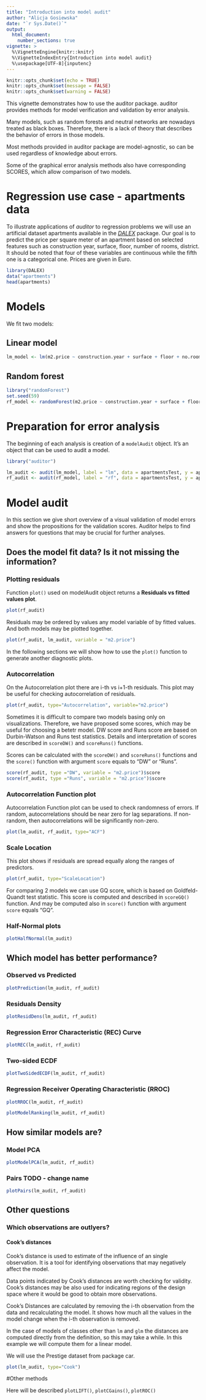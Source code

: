 ```yaml
---
title: "Introduction into model audit"
author: "Alicja Gosiewska"
date: "`r Sys.Date()`"
output: 
  html_document:
    number_sections: true
vignette: >
  %\VignetteEngine{knitr::knitr}
  %\VignetteIndexEntry{Introduction into model audit}
  %\usepackage[UTF-8]{inputenc}
---
```


```r
knitr::opts_chunk$set(echo = TRUE)
knitr::opts_chunk$set(message = FALSE)
knitr::opts_chunk$set(warning = FALSE)
```

This vignette demonstrates how to use the auditor package. 
auditor provides methods for model verification and validation by error analysis. 

Many models, such as random forests and neutral networks are nowadays treated as black boxes. Therefore, there is a lack of theory that describes the behavior of errors in those models. 

Most methods provided in auditor package are model-agnostic, so can be used regardless of knowledge about errors. 

Some of the graphical error analysis methods also have corresponding SCORES, which allow comparison of two models.



# Regression use case - apartments data

To illustrate applications of *auditor* to regression problems we will use an artificial dataset apartments available in the [*DALEX*](https://pbiecek.github.io/DALEX/) package. Our goal is to predict the price per square meter of an apartment based on selected features such as construction year, surface, floor, number of rooms, district. It should be noted that four of these variables are continuous while the fifth one is a categorical one. Prices are given in Euro.

```r
library(DALEX)
data("apartments")
head(apartments)
```

# Models

We fit two models:

## Linear model
```r
lm_model <- lm(m2.price ~ construction.year + surface + floor + no.rooms + district, data = apartments)
```


## Random forest
```r
library("randomForest")
set.seed(59)
rf_model <- randomForest(m2.price ~ construction.year + surface + floor +  no.rooms + district, data = apartments)
```


# Preparation for error analysis
The beginning of each analysis is creation of a `modelAudit` object. It’s an object that can be used to audit a model.

```r
library("auditor")

lm_audit <- audit(lm_model, label = "lm", data = apartmentsTest, y = apartmentsTest$m2.price)
rf_audit <- audit(rf_model, label = "rf", data = apartmentsTest, y = apartmentsTest$m2.price)
```


# Model audit

In this section we give short overview of a visual validation of model errors and show the propositions for the validation scores. Auditor helps to find answers for questions that may be crucial for further analyses.

## Does the model fit data? Is it not missing the information?

### Plotting residuals

Function `plot()` used on modelAudit object returns a **Residuals vs fitted values plot**. 

```r
plot(rf_audit)
```

Residuals may be ordered by values any model variable of by fitted values. And both models may be plotted together.
```r
plot(rf_audit, lm_audit, variable = "m2.price")
```

In the following sections we will show how to use the `plot()` function to generate another diagnostic plots.


### Autocorrelation

On the Autocorrelation plot there are i-th vs i+1-th residuals. This plot may be useful for checking autocorrelation of residuals.

```r
plot(rf_audit, type="Autocorrelation", variable="m2.price")
```

Sometimes it is difficult to compare two models basing only on visualizations. Therefore, we have proposed some scores, which may be useful for choosing a betetr model.
DW score and Runs score are based on Durbin-Watson and Runs test statistics. Details and interpretation of scores are described in `scoreDW()` and `scoreRuns()` functions.

Scores can be calculated with the `scoreDW()` and `scoreRuns()` functions and the `score()` function with argument `score` equals to "DW" or "Runs".

```r
score(rf_audit, type ="DW", variable = "m2.price")$score
score(rf_audit, type ="Runs", variable = "m2.price")$score
```

### Autocorrelation Function plot

Autocorrelation Function plot can be used to check randomness of errors. If random, autocorrelations should be near zero for lag separations. If non-random, then autocorrelations will be significantly non-zero. 

```r
plot(lm_audit, rf_audit, type="ACF")
```

### Scale Location

This plot shows if residuals are spread equally along the ranges of predictors. 

```r
plot(rf_audit, type="ScaleLocation")
```

For comparing 2 models we can use GQ score, which is based on Goldfeld-Quandt test statistic.
This score is computed and described in `scoreGQ()` function.
And may be computed also in `score()` function with argument `score` equals "GQ".

### Half-Normal plots
```r
plotHalfNormal(lm_audit)
```




## Which model has better performance?

### Observed vs Predicted

```r
plotPrediction(lm_audit, rf_audit)
```


### Residuals Density

```r
plotResidDens(lm_audit, rf_audit)
```


###  Regression Error Characteristic (REC) Curve

```r
plotREC(lm_audit, rf_audit)
```

### Two-sided ECDF

```r
plotTwoSidedECDF(lm_audit, rf_audit)
```


###   Regression Receiver Operating Characteristic (RROC)

```r
plotRROC(lm_audit, rf_audit)
```

```r
plotModelRanking(lm_audit, rf_audit)
```



## How similar models are?

### Model PCA

```r
plotModelPCA(lm_audit, rf_audit)
```


### Pairs TODO - change name

```r
plotPairs(lm_audit, rf_audit)
```



## Other questions

### Which observations are outlyers?

#### Cook's distances

Cook's distance is used to estimate of the influence of an single observation. It is a tool for identifying observations that may negatively affect the model. 

Data points indicated by Cook's distances are worth checking for validity. Cook's distances may be also used for indicating regions of the design space where it would be good to obtain more observations.

Cook’s Distances are calculated by removing the i-th observation from the data and recalculating the model. It shows how much all the values in the model change when the i-th observation is removed. 

In the case of models of classes other than `lm` and `glm` the distances are computed directly from the definition, so this may take a while.
In this example we will compute them for a linear model. 

We will use the Prestige dataset from package car.

```r
plot(lm_audit, type="Cook")
```



#Other methods

Here will be described `plotLIFT()`, `plotCGains()`, `plotROC()`

